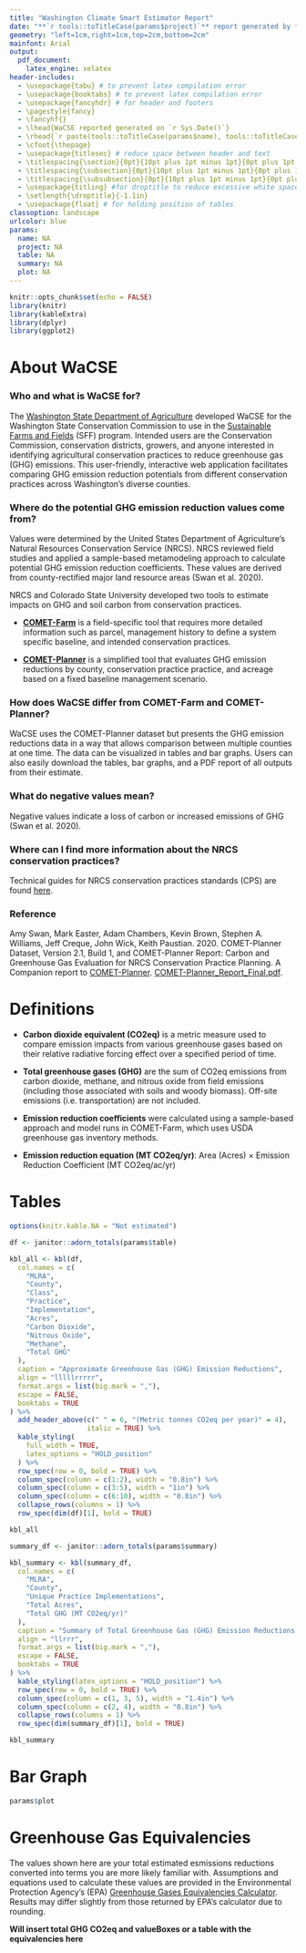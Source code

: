 ```yaml
---
title: "Washington Climate Smart Estimator Report"
date: "**`r tools::toTitleCase(params$project)`** report generated by **`r tools::toTitleCase(params$name)`** on `r format(Sys.time(), ' %B %d, %Y')`"
geometry: "left=1cm,right=1cm,top=2cm,bottom=2cm"
mainfont: Arial
output: 
  pdf_document:
    latex_engine: xelatex
header-includes:
  - \usepackage{tabu} # to prevent latex compilation error
  - \usepackage{booktabs} # to prevent latex compilation error
  - \usepackage{fancyhdr} # for header and footers
  - \pagestyle{fancy}
  - \fancyhf{}
  - \lhead{WaCSE reported generated on `r Sys.Date()`}
  - \rhead{`r paste(tools::toTitleCase(params$name), tools::toTitleCase(params$project))`}
  - \cfoot{\thepage}
  - \usepackage{titlesec} # reduce space between header and text
  - \titlespacing{\section}{0pt}{10pt plus 1pt minus 1pt}{0pt plus 1pt minus 1pt}
  - \titlespacing{\subsection}{0pt}{10pt plus 1pt minus 1pt}{0pt plus 1pt minus 1pt}
  - \titlespacing{\subsubsection}{0pt}{10pt plus 1pt minus 1pt}{0pt plus 1pt minus 1pt}
  - \usepackage{titling} #for droptitle to reduce excessive white space before title
  - \setlength{\droptitle}{-1.1in}
  - \usepackage{float} # for holding position of tables
classoption: landscape
urlcolor: blue
params: 
  name: NA
  project: NA
  table: NA
  summary: NA
  plot: NA
---
```


```r
knitr::opts_chunk$set(echo = FALSE)
library(knitr)
library(kableExtra)
library(dplyr)
library(ggplot2)
```

# About WaCSE

### Who and what is WaCSE for? 

The [Washington State Department of Agriculture](https://agr.wa.gov/departments/land-and-water/natural-resources) developed WaCSE for the Washington State Conservation Commission to use in the [Sustainable Farms and Fields](https://www.scc.wa.gov/sff) (SFF) program. Intended users are the Conservation Commission, conservation districts, growers, and anyone interested in identifying agricultural conservation practices to reduce greenhouse gas (GHG) emissions. This user-friendly, interactive web application facilitates comparing GHG emission reduction potentials from different conservation practices across Washington’s diverse counties.

### Where do the potential GHG emission reduction values come from?  

Values were determined by the United States Department of Agriculture's Natural Resources Conservation Service (NRCS). NRCS reviewed field studies and applied a sample-based metamodeling approach to calculate potential GHG emission reduction coefficients. These values are derived from county-rectified major land resource areas (Swan et al. 2020). 

NRCS and Colorado State University developed two tools to estimate impacts on GHG and soil carbon from conservation practices.

- [**COMET-Farm**](http://comet-farm.com/) is a field-specific tool that requires more detailed information such as parcel, management history to define a system specific baseline, and intended conservation practices.   

- [**COMET-Planner**](http://comet-planner.com/) is a simplified tool that evaluates GHG emission reductions by county, conservation practice practice, and acreage based on a fixed baseline management scenario.

### How does WaCSE differ from COMET-Farm and COMET-Planner?

WaCSE uses the COMET-Planner dataset but presents the GHG emission reductions data in a way that allows comparison between multiple counties at one time. The data can be visualized in tables and bar graphs. Users can also easily download the tables, bar graphs, and a PDF report of all outputs from their estimate.

### What do negative values mean?  

Negative values indicate a loss of carbon or increased emissions of GHG (Swan et al. 2020).   

### Where can I find more information about the NRCS conservation practices? 

Technical guides for NRCS conservation practices standards (CPS) are found [here](https://www.nrcs.usda.gov/wps/portal/nrcs/main/national/technical/cp/).

### Reference

Amy Swan, Mark Easter, Adam Chambers, Kevin Brown, Stephen A. Williams, Jeff Creque, John Wick, Keith Paustian. 2020. COMET-Planner Dataset, Version 2.1, Build 1, and COMET-Planner Report: Carbon and Greenhouse Gas Evaluation for NRCS Conservation Practice Planning. A Companion report to [COMET-Planner](http://www.comet-planner.com). [COMET-Planner_Report_Final.pdf](http://bfuels.nrel.colostate.edu/beta/COMET-Planner_Report_Final.pdf). 

#  Definitions

- **Carbon dioxide equivalent (CO2eq)** is a metric measure used to compare emission impacts from various greenhouse gases based on their relative radiative forcing effect over a specified period of time.

- **Total greenhouse gases (GHG)** are the sum of CO2eq emissions from carbon dioxide, methane, and nitrous oxide from field emissions (including those associated with soils and woody biomass). Off-site emissions (i.e. transportation) are not included.

- **Emission reduction coefficients** were calculated using a sample-based approach and model runs in COMET-Farm, which uses USDA greenhouse gas inventory methods.

- **Emission reduction equation (MT CO2eq/yr)**: Area (Acres) × Emission Reduction Coefficient (MT CO2eq/ac/yr)

# Tables

```r
options(knitr.kable.NA = "Not estimated")

df <- janitor::adorn_totals(params$table)

kbl_all <- kbl(df,
  col.names = c(
    "MLRA",
    "County",
    "Class",
    "Practice",
    "Implementation",
    "Acres",
    "Carbon Dioxide",
    "Nitrous Oxide",
    "Methane",
    "Total GHG"
  ),
  caption = "Approximate Greenhouse Gas (GHG) Emission Reductions",
  align = "lllllrrrrr",
  format.args = list(big.mark = ","),
  escape = FALSE,
  booktabs = TRUE
) %>%
  add_header_above(c(" " = 6, "(Metric tonnes CO2eq per year)" = 4), 
                   italic = TRUE) %>%
  kable_styling(
    full_width = TRUE,
    latex_options = "HOLD_position"
  ) %>%
  row_spec(row = 0, bold = TRUE) %>%
  column_spec(column = c(1:2), width = "0.8in") %>%
  column_spec(column = c(3:5), width = "1in") %>%
  column_spec(column = c(6:10), width = "0.8in") %>%
  collapse_rows(columns = 1) %>%
  row_spec(dim(df)[1], bold = TRUE)

kbl_all
```

```r
summary_df <- janitor::adorn_totals(params$summary)

kbl_summary <- kbl(summary_df,
  col.names = c(
    "MLRA",
    "County",
    "Unique Practice Implementations",
    "Total Acres",
    "Total GHG (MT CO2eq/yr)"
  ),
  caption = "Summary of Total Greenhouse Gas (GHG) Emission Reductions by County",
  align = "llrrr",
  format.args = list(big.mark = ","),
  escape = FALSE,
  booktabs = TRUE
) %>%
  kable_styling(latex_options = "HOLD_position") %>%
  row_spec(row = 0, bold = TRUE) %>%
  column_spec(column = c(1, 3, 5), width = "1.4in") %>%
  column_spec(column = c(2, 4), width = "0.8in") %>%
  collapse_rows(columns = 1) %>%
  row_spec(dim(summary_df)[1], bold = TRUE)

kbl_summary
```

# Bar Graph

```r

params$plot
```

# Greenhouse Gas Equivalencies

The values shown here are your total estimated esmissions reductions converted into terms you are more likely familiar with. Assumptions and equations used to calculate these values are provided in the Environmental Protection Agency's (EPA) [Greenhouse Gases Equivalencies Calculator](https://www.epa.gov/energy/greenhouse-gases-equivalencies-calculator-calculations-and-references). Results may differ slightly from those returned by EPA's calculator due to rounding.

**Will insert total GHG CO2eq and valueBoxes or a table with the equivalencies here**

